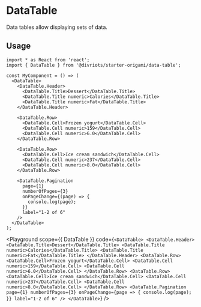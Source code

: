 

# DataTable

Data tables allow displaying sets of data.

## Usage

```tsx
import * as React from 'react';
import { DataTable } from '@divriots/starter-origami/data-table';

const MyComponent = () => (
  <DataTable>
    <DataTable.Header>
      <DataTable.Title>Dessert</DataTable.Title>
      <DataTable.Title numeric>Calories</DataTable.Title>
      <DataTable.Title numeric>Fat</DataTable.Title>
    </DataTable.Header>

    <DataTable.Row>
      <DataTable.Cell>Frozen yogurt</DataTable.Cell>
      <DataTable.Cell numeric>159</DataTable.Cell>
      <DataTable.Cell numeric>6.0</DataTable.Cell>
    </DataTable.Row>

    <DataTable.Row>
      <DataTable.Cell>Ice cream sandwich</DataTable.Cell>
      <DataTable.Cell numeric>237</DataTable.Cell>
      <DataTable.Cell numeric>8.0</DataTable.Cell>
    </DataTable.Row>

    <DataTable.Pagination
      page={1}
      numberOfPages={3}
      onPageChange={(page) => {
        console.log(page);
      }}
      label="1-2 of 6"
    />
  </DataTable>
);
```

<Playground
  scope={{ DataTable }}
  code={`
<DataTable>
  <DataTable.Header>
    <DataTable.Title>Dessert</DataTable.Title>
    <DataTable.Title numeric>Calories</DataTable.Title>
    <DataTable.Title numeric>Fat</DataTable.Title>
  </DataTable.Header>
  <DataTable.Row>
    <DataTable.Cell>Frozen yogurt</DataTable.Cell>
    <DataTable.Cell numeric>159</DataTable.Cell>
    <DataTable.Cell numeric>6.0</DataTable.Cell>
  </DataTable.Row>
  <DataTable.Row>
    <DataTable.Cell>Ice cream sandwich</DataTable.Cell>
    <DataTable.Cell numeric>237</DataTable.Cell>
    <DataTable.Cell numeric>8.0</DataTable.Cell>
  </DataTable.Row>
  <DataTable.Pagination
    page={1}
    numberOfPages={3}
    onPageChange={page => {
      console.log(page);
    }}
    label="1-2 of 6"
  />
</DataTable>
`}
/>
